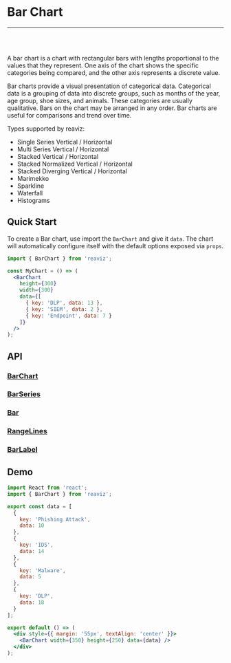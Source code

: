 
<Meta title="Docs/Chart Types/Bar Chart" />

# Bar Chart

---
<br />
<Story id="charts-bar-chart-vertical-single-series--simple" />
<br />

A bar chart is a chart with rectangular bars with lengths proportional to the
values that they represent.  One axis of the chart shows the specific categories being compared,
and the other axis represents a discrete value.

Bar charts provide a visual presentation of categorical data.
Categorical data is a grouping of data into discrete groups, such as months of the year,
age group, shoe sizes, and animals. These categories are usually qualitative.
Bars on the chart may be arranged in any order. Bar charts are useful for comparisons and trend over time.

Types supported by reaviz:

- Single Series Vertical / Horizontal
- Multi Series Vertical / Horizontal
- Stacked Vertical / Horizontal
- Stacked Normalized Vertical / Horizontal
- Stacked Diverging Vertical / Horizontal
- Marimekko
- Sparkline
- Waterfall
- Histograms

## Quick Start
To create a Bar chart, use import the `BarChart` and give it `data`. The chart
will automatically configure itself with the default options exposed via `props`.

```jsx
import { BarChart } from 'reaviz';

const MyChart = () => (
  <BarChart
    height={300}
    width={300}
    data={[
      { key: 'DLP', data: 13 },
      { key: 'SIEM', data: 2 },
      { key: 'Endpoint', data: 7 }
    ]}
  />
);
```

## API
### [BarChart](https://github.com/reaviz/reaviz/blob/master/src/BarChart/BarChart.tsx)
<ArgsTable of={BarChart} />

### [BarSeries](https://github.com/reaviz/reaviz/blob/master/src/BarChart/BarSeries/BarSeries.tsx)
<ArgsTable of={BarSeries} />

### [Bar](https://github.com/reaviz/reaviz/blob/master/src/BarChart/BarSeries/Bar.tsx)
<ArgsTable of={Bar} />

### [RangeLines](https://github.com/reaviz/reaviz/blob/master/src/BarChart/BarSeries/RangeLines.tsx)
<ArgsTable of={RangeLines} />

### [BarLabel](https://github.com/reaviz/reaviz/blob/master/src/BarChart/BarSeries/BarLabel.tsx)
<ArgsTable of={BarLabel} />

## Demo

```jsx codesandbox=reaviz
import React from 'react';
import { BarChart } from 'reaviz';

export const data = [
  {
    key: 'Phishing Attack',
    data: 10
  },
  {
    key: 'IDS',
    data: 14
  },
  {
    key: 'Malware',
    data: 5
  },
  {
    key: 'DLP',
    data: 18
  }
];

export default () => (
  <div style={{ margin: '55px', textAlign: 'center' }}>
    <BarChart width={350} height={250} data={data} />
  </div>
);
```
